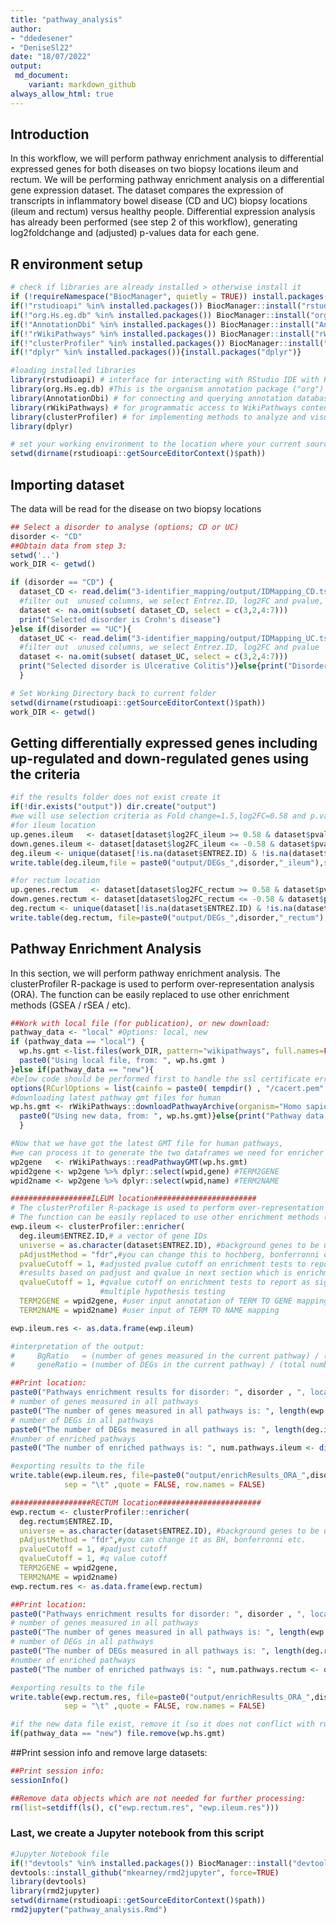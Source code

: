 ```yaml
---
title: "pathway_analysis"
author: 
- "ddedesener"
- "DeniseSl22"
date: "18/07/2022"
output:
 md_document:
    variant: markdown_github
always_allow_html: true
---
```

## Introduction
In this workflow, we will perform pathway enrichment analysis to differential expressed genes for both diseases on two biopsy locations ileum and rectum.
We will be performing pathway enrichment analysis on a differential gene expression dataset. The dataset compares the expression of transcripts in inflammatory bowel disease (CD and UC) biopsy locations (ileum and rectum) versus healthy people. Differential expression analysis has already been performed (see step 2 of this workflow), generating log2foldchange and (adjusted) p-values data for each gene.

## R environment setup
```r
# check if libraries are already installed > otherwise install it
if (!requireNamespace("BiocManager", quietly = TRUE)) install.packages("BiocManager")
if(!"rstudioapi" %in% installed.packages()) BiocManager::install("rstudioapi")
if(!"org.Hs.eg.db" %in% installed.packages()) BiocManager::install("org.Hs.eg.db")  
if(!"AnnotationDbi" %in% installed.packages()) BiocManager::install("AnnotationDbi")
if(!"rWikiPathways" %in% installed.packages()) BiocManager::install("rWikiPathways")
if(!"clusterProfiler" %in% installed.packages()) BiocManager::install("clusterProfiler") 
if(!"dplyr" %in% installed.packages()){install.packages("dplyr")}

#loading installed libraries
library(rstudioapi) # interface for interacting with RStudio IDE with R code.
library(org.Hs.eg.db) #This is the organism annotation package ("org") for Homo sapiens ("Hs"), organized as an AnnotationDbi   package ("db"), using Entrez Gene IDs ("eg") as primary key.
library(AnnotationDbi) # for connecting and querying annotation databases
library(rWikiPathways) # for programmatic access to WikiPathways content
library(clusterProfiler) # for implementing methods to analyze and visualize functional profiles of genomic data
library(dplyr)

# set your working environment to the location where your current source file is saved into.
setwd(dirname(rstudioapi::getSourceEditorContext()$path))
```

## Importing dataset
The data will be read for the disease on two biopsy locations
```r
## Select a disorder to analyse (options; CD or UC)
disorder <- "CD"
##Obtain data from step 3:
setwd('..')
work_DIR <- getwd()

if (disorder == "CD") {
  dataset_CD <- read.delim("3-identifier_mapping/output/IDMapping_CD.tsv")
  #filter out  unused columns, we select Entrez.ID, log2FC and pvalue, remove NA values: #background genes to be used in enrichment analysis
  dataset <- na.omit(subset( dataset_CD, select = c(3,2,4:7)))
  print("Selected disorder is Crohn's disease")
}else if(disorder == "UC"){ 
  dataset_UC <- read.delim("3-identifier_mapping/output/IDMapping_UC.tsv")
  #filter out  unused columns, we select Entrez.ID, log2FC and pvalue
  dataset <- na.omit(subset( dataset_UC, select = c(3,2,4:7)))
  print("Selected disorder is Ulcerative Colitis")}else{print("Disorder not Recognised")
  }

# Set Working Directory back to current folder
setwd(dirname(rstudioapi::getSourceEditorContext()$path))
work_DIR <- getwd()
```

## Getting differentially expressed genes including up-regulated and down-regulated genes using the criteria
```r
#if the results folder does not exist create it 
if(!dir.exists("output")) dir.create("output")
#we will use selection criteria as Fold change=1.5,log2FC=0.58 and p.value < 0.05
#for ileum location
up.genes.ileum   <- dataset[dataset$log2FC_ileum >= 0.58 & dataset$pvalue_ileum < 0.05, 2] 
down.genes.ileum <- dataset[dataset$log2FC_ileum <= -0.58 & dataset$pvalue_ileum < 0.05, 2] 
deg.ileum <- unique(dataset[!is.na(dataset$ENTREZ.ID) & !is.na(dataset$pvalue_ileum) & dataset$pvalue_ileum < 0.05 & abs(dataset$log2FC_ileum) > 0.58,c(1:4)])
write.table(deg.ileum,file = paste0("output/DEGs_",disorder,"_ileum"),sep="\t", quote=FALSE, row.names = FALSE)

#for rectum location
up.genes.rectum   <- dataset[dataset$log2FC_rectum >= 0.58 & dataset$pvalue_rectum < 0.05, 2] 
down.genes.rectum <- dataset[dataset$log2FC_rectum <= -0.58 & dataset$pvalue_rectum < 0.05, 2] 
deg.rectum <- unique(dataset[!is.na(dataset$ENTREZ.ID) & !is.na(dataset$pvalue_rectum) & dataset$pvalue_rectum < 0.05 & abs(dataset$log2FC_rectum) > 0.58,c(1,2,5,6)])
write.table(deg.rectum, file=paste0("output/DEGs_",disorder,"_rectum"),sep="\t", quote=FALSE, row.names = FALSE)

```

## Pathway Enrichment Analysis
In this section, we will perform pathway enrichment analysis. The clusterProfiler R-package is used to perform over-representation analysis (ORA). The function can be easily replaced to use other enrichment methods (GSEA / rSEA / etc). 
```r
##Work with local file (for publication), or new download:
pathway_data <- "local" #Options: local, new
if (pathway_data == "local") {
  wp.hs.gmt <-list.files(work_DIR, pattern="wikipathways", full.names=FALSE)
  paste0("Using local file, from: ", wp.hs.gmt )
}else if(pathway_data == "new"){ 
#below code should be performed first to handle the ssl certificate error while downloading pathways 
options(RCurlOptions = list(cainfo = paste0( tempdir() , "/cacert.pem" ), ssl.verifypeer = FALSE))
#downloading latest pathway gmt files for human 
wp.hs.gmt <- rWikiPathways::downloadPathwayArchive(organism="Homo sapiens", format = "gmt")
  paste0("Using new data, from: ", wp.hs.gmt)}else{print("Pathway data type not recognized")
  }

#Now that we have got the latest GMT file for human pathways, 
#we can process it to generate the two dataframes we need for enricher
wp2gene   <- rWikiPathways::readPathwayGMT(wp.hs.gmt)
wpid2gene <- wp2gene %>% dplyr::select(wpid,gene) #TERM2GENE
wpid2name <- wp2gene %>% dplyr::select(wpid,name) #TERM2NAME

##################ILEUM location#######################
# The clusterProfiler R-package is used to perform over-representation analysis (ORA)
# The function can be easily replaced to use other enrichment methods (GSEA / rSEA / etc). 
ewp.ileum <- clusterProfiler::enricher(
  deg.ileum$ENTREZ.ID,# a vector of gene IDs
  universe = as.character(dataset$ENTREZ.ID), #background genes to be used in enrichment analysis
  pAdjustMethod = "fdr",#you can change this to hochberg, bonferronni or none etc.
  pvalueCutoff = 1, #adjusted pvalue cutoff on enrichment tests to report, we set it a wider criteria then we will filter out
  #results based on padjust and qvalue in next section which is enrichment result visualization
  qvalueCutoff = 1, #qvalue cutoff on enrichment tests to report as significant, 
                    #multiple hypothesis testing
  TERM2GENE = wpid2gene, #user input annotation of TERM TO GENE mapping
  TERM2NAME = wpid2name) #user input of TERM TO NAME mapping

ewp.ileum.res <- as.data.frame(ewp.ileum) 

#interpretation of the output: 
#     BgRatio   = (number of genes measured in the current pathway) / (number of genes measured in all pathways)
#     geneRatio = (number of DEGs in the current pathway) / (total number of DEGs in all pathways)

##Print location:
paste0("Pathways enrichment results for disorder: ", disorder , ", location: ILEUM")
# number of genes measured in all pathways
paste0("The number of genes measured in all pathways is: ", length(ewp.ileum@universe))
# number of DEGs in all pathways
paste0("The number of DEGs measured in all pathways is: ", length(deg.ileum$ENTREZ.ID[deg.ileum$ENTREZ.ID %in% unique(wp2gene$gene)]))
#number of enriched pathways
paste0("The number of enriched pathways is: ", num.pathways.ileum <- dim(ewp.ileum.res)[1])

#exporting results to the file
write.table(ewp.ileum.res, file=paste0("output/enrichResults_ORA_",disorder,"_ileum"),
            sep = "\t" ,quote = FALSE, row.names = FALSE)

##################RECTUM location#######################
ewp.rectum <- clusterProfiler::enricher(
  deg.rectum$ENTREZ.ID,
  universe = as.character(dataset$ENTREZ.ID), #background genes to be used in enrichment analysis
  pAdjustMethod = "fdr",#you can change it as BH, bonferronni etc.
  pvalueCutoff = 1, #padjust cutoff
  qvalueCutoff = 1, #q value cutoff 
  TERM2GENE = wpid2gene,
  TERM2NAME = wpid2name)
ewp.rectum.res <- as.data.frame(ewp.rectum) 

##Print location:
paste0("Pathways enrichment results for disorder: ", disorder , ", location: RECTUM")
# number of genes measured in all pathways
paste0("The number of genes measured in all pathways is: ", length(ewp.rectum@universe))
# number of DEGs in all pathways
paste0("The number of DEGs measured in all pathways is: ", length(deg.rectum$ENTREZ.ID[deg.rectum$ENTREZ.ID %in% unique(wp2gene$gene)]))
#number of enriched pathways
paste0("The number of enriched pathways is: ", num.pathways.rectum <- dim(ewp.rectum.res)[1])

#exporting results to the file
write.table(ewp.rectum.res, file=paste0("output/enrichResults_ORA_",disorder,"_rectum"),
            sep = "\t" ,quote = FALSE, row.names = FALSE)

#if the new data file exist, remove it (so it does not conflict with running the code against the local file) 
if(pathway_data == "new") file.remove(wp.hs.gmt)
```

##Print session info and remove large datasets:
```r
##Print session info:
sessionInfo()

##Remove data objects which are not needed for further processing:
rm(list=setdiff(ls(), c("ewp.rectum.res", "ewp.ileum.res")))
```

### Last, we create a Jupyter notebook from this script
```r
#Jupyter Notebook file
if(!"devtools" %in% installed.packages()) BiocManager::install("devtools")
devtools::install_github("mkearney/rmd2jupyter", force=TRUE)
library(devtools)
library(rmd2jupyter)
setwd(dirname(rstudioapi::getSourceEditorContext()$path))
rmd2jupyter("pathway_analysis.Rmd")
```
